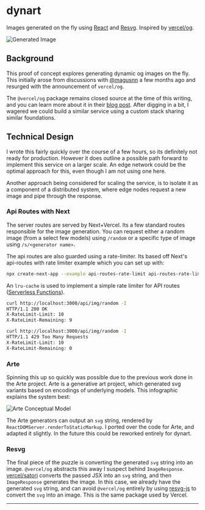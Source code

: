 
# dynart

Images generated on the fly using [React](https://reactjs.org/) and [Resvg](https://resvg.org/). Inspired by [vercel/og](https://vercel.com/blog/introducing-vercel-og-image-generation-fast-dynamic-social-card-images).

<Image src="/api/img/random" alt="Generated Image" width={1200} height={630} />

## Background
This proof of concept explores generating dynamic og images on the fly. This initially arose from discussions with [@magusnn](https://twitter.com/magusnn) a few months ago and resurged with the announcement of `vercel/og`.

The `@vercel/og` package remains closed source at the time of this writing, and you can learn more about it in their [blog post](https://vercel.com/blog/introducing-vercel-og-image-generation-fast-dynamic-social-card-images). After digging in a bit, I wagered we could build a similar service using a custom stack sharing similar foundations.

## Technical Design
I wrote this fairly quickly over the course of a few hours, so its definitely not ready for production. However it does outline a possible path forward to implement this service on a larger scale. An edge network could be the optimal approach for this, even though I am not using one here.

Another approach being considered for scaling the service, is to isolate it as a component of a distributed system, where edge nodes request a new image and pipe through the response.

### Api Routes with Next
The server routes are served by Next+Vercel. Its a few standard routes responsible for the image generation. You can request either a random image (from a select few models) using `/random` or a specific type of image using `/s/<generator name>`.

The api routes are also guarded using a rate-limiter. Its based off Next's api-routes with rate limiter example which you can set up with:

```bash
npx create-next-app --example api-routes-rate-limit api-routes-rate-limit-app
```

An `lru-cache` is used to implement a simple rate limiter for API routes ([Serverless Functions](https://vercel.com/docs/serverless-functions/introduction)).

```bash
curl http://localhost:3000/api/img/random -I
HTTP/1.1 200 OK
X-RateLimit-Limit: 10
X-RateLimit-Remaining: 9

curl http://localhost:3000/api/img/random -I
HTTP/1.1 429 Too Many Requests
X-RateLimit-Limit: 10
X-RateLimit-Remaining: 0
```

### Arte
Spinning this up so quickly was possible due to the previous work done in the Arte project. Arte is a generative art project, which generated svg variants based on encodings of underlying models. This infographic explains the system best:

<Image alt="Arte Conceptual Model" src="https://user-images.githubusercontent.com/16638639/195362806-27ecceab-eefe-4f96-b417-eae7b8f7389b.png" width={1200} height={630} />

The Arte generators can output an `svg` string, rendered by `ReactDOMServer.renderToStaticMarkup`. I ported over the code for Arte, and adapted it slightly. In the future this could be reworked entirely for dynart.

### Resvg
The final piece of the puzzle is converting the generated `svg` string into an image. `@vercel/og` abstracts this away I suspect behind `ImageResponse`. [vercel/satori](https://github.com/vercel/satori) converts the passed JSX into an `svg` string, and then `ImageResponse` generates the image. In this case, we already have the generated `svg` string, and can avoid `@vercel/og` entirely by using [resvg-js](https://github.com/yisibl/resvg-js) to convert the `svg` into an image. This is the same package used by Vercel.

---
<Attribution />
